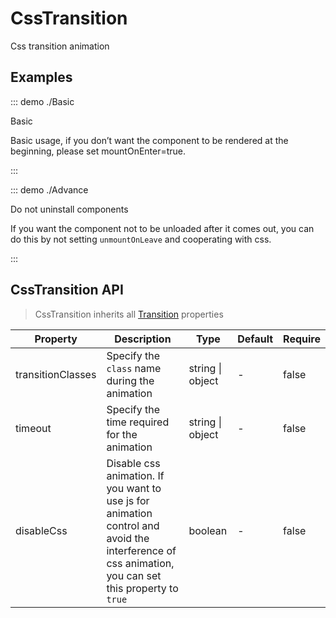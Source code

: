 # CssTransition

Css transition animation

## Examples

::: demo ./Basic

Basic

Basic usage, if you don’t want the component to be rendered at the beginning, please set mountOnEnter=true.

:::

::: demo ./Advance

Do not uninstall components

If you want the component not to be unloaded after it comes out, you can do this by not setting `unmountOnLeave` and cooperating with css.

:::

## CssTransition API

> CssTransition inherits all [Transition](/components/Transition) properties

| Property | Description | Type | Default | Require |
| --- | --- | --- | --- | --- |
| transitionClasses | Specify the `class` name during the animation | string \| object | - | false |
| timeout | Specify the time required for the animation | string \| object | - | false |
| disableCss | Disable css animation. If you want to use js for animation control and avoid the interference of css animation, you can set this property to `true` | boolean | - | false |
